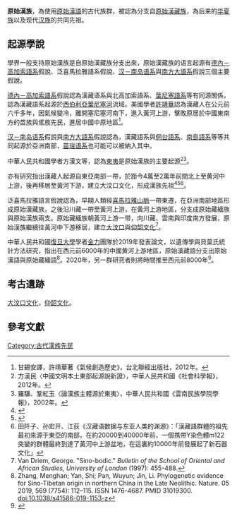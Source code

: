 '''原始漢族'''，為使用[[原始漢語|原始漢語]]的古代族群，被認為分支自[[原始漢藏族|原始漢藏族]]，為后来的[[华夏族|华夏族]]以及现代[[汉族|汉族]]的共同先祖。

==起源學說==
學界一般支持原始漢族是自原始漢藏族分支出來，原始漢藏族的语言起源有[[德內－高加索語系|德內－高加索語系]]假說、泛喜馬拉雅語系假說、[[汉－南岛语系|汉－南岛语系]]與[[南方大語系|南方大語系]]假說三個主要假說。

[[德內－高加索語系|德內－高加索語系]]假說認為漢藏语系與北高加索語系、[[葉尼塞語系|葉尼塞語系]]等有同源關係，認為漢藏語系起源於[[西伯利亞|西伯利亞]][[葉尼塞河|葉尼塞河]]流域。美國學者[[許靖華|許靖華]]認為漢藏人在公元前六千多年，因氣候變冷，離開塞尼塞河南下，進入黃河上游，擊敗原居於中國東南方的苗族與傜族先民，進居中國中原地區<ref>甘錫安譯，許靖華著《氣候創造歷史》，台北聯經出版社，2012年。</ref>。

[[汉－南岛语系|汉－南岛语系]]假說與[[南方大語系|南方大語系]]假說認為，漢藏語系與[[侗台語系|侗台語系]]、[[南島語系|南島語系]]等等共同起源於亞洲南部，[[苗瑶语系|苗瑶语系]]也可能可以被納入其中。

中華人民共和國學者方漢文等，認為[[東夷|東夷]]是原始漢族的主要起源<ref>方漢民〈中國文明本土東部起源說新證〉，中華人民共和國《社會科學報》，2012年。</ref><ref>羅驥、鞏紅玉〈論漢族主體源於東夷〉，中華人民共和國《雲南民族學院學報》，2002年。</ref>。

亦有研究指出漢藏人起源自東亞南部一帶，於距今4萬至2萬年前間北上至黄河中上游，後再移居至黃河下游，建立大汶口文化，形成漢族先祖<ref>{{cite paper|author=Wei Deng, Baochen Shi et al. |title=Evolution and migration history of the Chinese population inferred from Chinese Y-chromosome evidence |journal=journal of human genetics|volume=|page= |year=2004|doi=}}</ref><ref>{{cite paper|author=Chuan-Chao Wang, Shi YAN et al. |title=Late Neolithic expansion of ancient Chinese revealed by Y chromosome haplogroup O3a1c‐002611 |journal=Journal of Systematics and Evolution|volume=|page= |year=2012|doi=10.1111/j.1759-6831.2012.00244.x}}</ref><ref>田阡子、孙宏开、江荻《汉藏语数据与东亚人类的渊源》：「漢藏語群體的祖先最初來源于東亞的南部，在約20000到40000年前，一個携帶Y染色體m122突變的群體最終到達了黃河中上游盆地，在這裏約10000年前發展起了新石器文化」</ref>。

泛喜馬拉雅語言假說認為，早期人類經[[喜馬拉雅山脈|喜馬拉雅山脈]]一帶東遷，在亞洲南部地區形成原始漢藏族，之後沿川藏一帶至黃河上游，在黃河上游地區，分支成原始藏緬族與原始漢族兩支。原始藏緬族朝黃河上游一带，向川藏、雲南與印度南方發展，原始漢族繼續往黃河中下游移居，建立[[大汶口|大汶口]]與[[仰韶文化|仰韶文化]]<ref>Van Driem, George. "Sino-bodic." ''Bulletin of the School of Oriental and African Studies, University of London'' (1997): 455-488.</ref>。

中華人民共和國[[復旦大學|復旦大學]]學者[[金力|金力]]團隊於2019年發表論文，以遺傳學與貝葉氏統計方法研究，指出在西元前6000年的中國黄河上游地區，原始漢藏語分支出原始漢語與原始藏緬語<ref>Zhang, Menghan; Yan, Shi; Pan, Wuyun; Jin, Li. Phylogenetic evidence for Sino-Tibetan origin in northern China in the Late Neolithic. Nature. 05 2019, 569 (7754): 112–115. ISSN 1476-4687. PMID 31019300. doi:10.1038/s41586-019-1153-z</ref>。2020年，另一群研究者則將時間推至西元前8000年<ref>{{cite paper|author=Zhang, H., Ji, T., Pagel, M. et al. |title=Dated phylogeny suggests early Neolithic origin of Sino-Tibetan languages. |journal=Scientific Reports|volume=10|page= 20792 |year=2020|doi=10.1038/s41598-020-77404-4}}</ref>。

==考古遺跡==
[[大汶口文化|大汶口文化]]，[[仰韶文化|仰韶文化]]。

==參考文獻==
{{reflist}}

[[Category:古代漢族先民|Category:古代漢族先民]]
